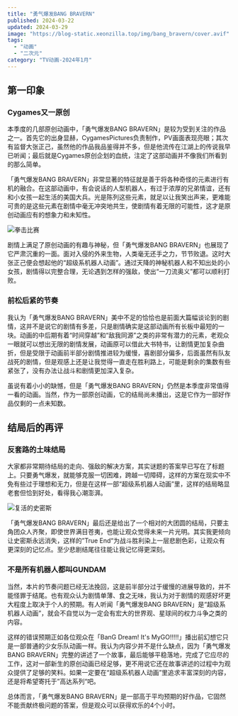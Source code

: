 ```yaml
---
title: "勇气爆发BANG BRAVERN"
published: 2024-03-22
updated: 2024-03-29
image: "https://blog-static.xeonzilla.top/img/bang_bravern/cover.avif"
tags:
  - "动画"
  - "二次元"
category: "TV动画-2024年1月"
---
```


## 第一印象
### Cygames又一原创
本季度的几部原创动画中，「勇气爆发BANG BRAVERN」是较为受到关注的作品之一。首先它的出身显赫，CygamesPictures负责制作，PV画面表现亮眼；其次有监督大张正己，虽然他的作品我品鉴得并不多，但是他流传在江湖上的传说我早已听闻；最后就是Cygames原创企划的血统，注定了这部动画并不像我们所看到的那么简单。

「勇气爆发BANG BRAVERN」非常显著的特征就是善于将各种奇怪的元素进行有机的融合。在这部动画中，有会说话的人型机器人，有过于浓厚的兄弟情谊，还有和小女孩一起生活的美国大兵。光是陈列这些元素，就足以让我笑出声来，更难能可贵的是这些元素在剧情中毫无冲突地共生，使剧情有着无限的可能性，这才是原创动画应有的想象力和未知性。

![拳击比赛](https://blog-static.xeonzilla.top/img/bang_bravern/01.avif "拳击比赛")

剧情上满足了原创动画的有趣与神秘，但「勇气爆发BANG BRAVERN」也展现了它严肃沉重的一面。面对入侵的外来生物，人类毫无还手之力，节节败退。这时大张正己便会想起他的“超级系机器人动画”。通过天降的神秘机器人和不知出处的小女孩，剧情得以完整合理，无论遇到怎样的强敌，使出“一刀流奥义”都可以顺利打败。

### 前松后紧的节奏
我认为「勇气爆发BANG BRAVERN」美中不足的恰恰也是前面大篇幅谈论到的剧情，这并不是说它的剧情有多差，只是剧情确实是这部动画所有长板中最短的一块。动画的中后期有着“时间穿越”和“敌我同源”之类的非常有潜力的元素，老观众一眼就可以想出无限的剧情发展，动画原可以借此大书特书，让剧情更加复杂曲折，但是受限于动画前半部分剧情推进较为缓慢，喜剧部分偏多，后面虽然有队友战死的剧情，但是观感上还是让我觉得一直走在胜利路上，可能是剩余的集数有些紧张了，没有办法让战斗和剧情更加深入复杂。

虽说有着小小的缺憾，但是「勇气爆发BANG BRAVERN」仍然是本季度非常值得一看的动画。当然，作为一部原创动画，它的结局尚未播出，这是它作为一部好作品仅剩的一点未知数。

## 结局后的再评
### 反套路的土味结局
大家都非常期待结局的走向、强敌的解决方案，其实谜题的答案早已写在了标题上。只要勇气爆发，就能够克服一切困难，跨越一切障碍，这样的方案在现实中不免有些过于理想和无力，但是在这样一部“超级系机器人动画”里，这样的结局略显老套但恰到好处，看得我心潮澎湃。

![复活的史密斯](https://blog-static.xeonzilla.top/img/bang_bravern/02.avif "复活的史密斯")

「勇气爆发BANG BRAVERN」最后还是给出了一个相对的大团圆的结局，只要主角团众人齐聚，即使世界满目苍夷，也能让观众觉得未来一片光明。其实我更倾向让史密斯永远消失，这样的”True End“为战斗胜利染上一层悲剧色彩，让观众有更深刻的记忆点。至少悲剧结尾往往能让我记忆得更深刻。

### 不是所有机器人都叫GUNDAM
当然，本片的节奏问题已经无法挽回，这是前半部分过于缓慢的进展导致的，并不能怪罪于结尾。也有观众认为剧情单薄、食之无味，我认为对于剧情的观感好坏更大程度上取决于个人的预期。有人听闻「勇气爆发BANG BRAVERN」是“超级系机器人动画”，就会不自觉以为一定会有宏大的世界观、星球间的权力斗争之类的内容。

这样的错误预期正如各位观众在「BanG Dream! It's MyGO!!!!!」播出前幻想它只是一部普通的少女乐队动画一样。我认为内容少并不是什么缺点，因为「勇气爆发BANG BRAVERN」完整的讲述了一个故事，最后能够平稳落地，完成了它应尽的工作，这对一部新生的原创动画已经足够，更不用说它还在故事讲述的过程中为观众提供了足够的笑料。如果一定要在“超级系机器人动画”里追求丰富深刻的内容，还是将希望寄托于”高达系列“吧。

总体而言，「勇气爆发BANG BRAVERN」是一部高于平均预期的好作品，它固然不能贡献终极问题的答案，但是观众可以获得欢乐的4个小时。
